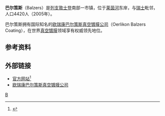 {{Infobox settlement
|official_name          = 巴尔策斯
|image_photo            = Burg Gutenberg - Balzers- Liechtenstein.jpg
|other_name             =
|native_name            =
|nickname               =
|motto                  =
|image_skyline          = Burg Gutenberg - Balzers- Liechtenstein.jpg
|imagesize              = 250px
|image_caption          = 
|image_flag             = Flag_of_Balzers_Liechtenstein-1.svg
|flag_size              = 30px
|image_seal             =
|seal_size              =
|image_shield           = Wappen Balzers.svg
|shield_size            = 100px
|image_blank_emblem     =
|blank_emblem_size      =
|image_map              = Liechtenstein-Balzers.svg
|mapsize                = 150px
|map_caption            = Balzers and its exclaves in Liechtenstein
|pushpin_map            =
|pushpin_label_position = <!-- the position of the pushpin label: left, right, top, bottom, none -->
|coordinates_display    = inline,title
|coordinates_region     = LI-01
|subdivision_type       = 國家
|subdivision_name       = {{Flag|Liechtenstein}}
|subdivision_type1      = [[:Category:Villages_of_Liechtenstein|Villages]]
|subdivision_name1      = [[Mäls|Mäls]]
|subdivision_type2      =
|subdivision_name2      =
|subdivision_type3      =
|subdivision_name3      =
|subdivision_type4      =
|subdivision_name4      =
|government_type        =
|leader_title           =
|leader_name            =
|leader_title1          =  <!-- for places with, say, both a mayor and a city manager -->
|leader_name1           =
|leader_title2          =
|leader_name2           =
|leader_title3          =
|leader_name3           =
|leader_title4          =
|leader_name4           =
|established_title      =  <!-- Settled -->
|established_date       =
|established_title2     =  <!-- Incorporated (town) -->
|established_date2      =
|established_title3     =  <!-- Incorporated (city) -->
|established_date3      =
|area_magnitude         =
|unit_pref              = <!--Enter: Imperial, if Imperial (metric) is desired-->
|area_footnotes         =
|area_total_km2         = 19.6
|area_land_km2          =
|area_water_km2         =
|area_total_sq_mi       =
|area_land_sq_mi        =
|area_water_sq_mi       =
|area_water_percent     =
|area_urban_km2         =
|area_urban_sq_mi       =
|area_metro_km2         =
|area_metro_sq_mi       =
|population_as_of       = 31.12.2008<ref>[http://www.llv.li/amtsstellen/llv-as-bevoelkerung/llv-as-bevoelkerung-bevoelkerungsstatistik_per_31_dezember.htm 2008 Statistics for Liechtenstein] {{webarchive|url=https://web.archive.org/web/20101113150537/http://www.llv.li/amtsstellen/llv-as-bevoelkerung/llv-as-bevoelkerung-bevoelkerungsstatistik_per_31_dezember.htm |date=2010-11-13 }} {{de icon}}</ref>
|population_footnotes   =
|population_note        =
|settlement_type        = <!--For Town or Village (Leave blank for the default City)-->
|population_total       = 4,513
|population_density_km2   =
|population_density_sq_mi =
|population_metro         =
|population_density_metro_km2 =
|population_density_metro_sq_mi =
|population_urban       =
|population_density_urban_km2 =
|population_density_urban_mi2 =
|timezone               = CET
|utc_offset             = +1
|timezone_DST           = CEST
|utc_offset_DST         =
|latd= 47 |latm= 04 |lats= |latNS= N
|longd= 9 |longm= 30 |longs= |longEW= E
|elevation_footnotes    =  <!--for references: use <ref> </ref> tags-->
|elevation_m            = 472
|elevation_ft           =
|postal_code_type       = Postal code
|postal_code            = 9496
|area_code              = 7003
|website                = [http://www.balzers.li/ www.balzers.li]
|footnotes              =
}}

'''巴尔策斯'''（Balzers）是[[列支敦士登|列支敦士登]]南部一市镇，位于[[莱茵河|莱茵河]]东岸，与[[瑞士|瑞士]]毗邻，人口4420人（2005年）。

巴尔策斯拥有国际知名的[[欧瑞康巴尔策斯真空镀膜公司|欧瑞康巴尔策斯真空镀膜公司]]（Oerlikon Balzers Coating），在世界[[真空镀膜|真空镀膜]]领域享有权威领先地位。

==参考资料==
{{Reflist}}

==外部链接==
*[http://www.balzers.li/https://www.google.com.tw/maps/place/曼哈頓下城直升機場/@24.2570945,120.6276942,2376m/data=!3 官方网站]{{Dead link|date=2018年7月 |bot=InternetArchiveBot |fix-attempted=no }}<ref>{{Cite web|url=https://www.google.com.tw/maps/place/%E6%9B%BC%E5%93%88%E9%A0%93%E4%B8%8B%E5%9F%8E%E7%9B%B4%E5%8D%87%E6%A9%9F%E5%A0%B4/@24.2570945,120.6276942,2376m/data=!3|title=Google 地圖|accessdate=2018-01-08|work=Google 地圖}}</ref>
*[http://www.oerlikon.com 欧瑞康巴尔策斯真空镀膜公司] {{Wayback|url=http://www.oerlikon.com/ |date=20160623020145 }}

{{列支敦士登行政区划}}

{{Authority control}}
[[Category:列支敦士登城市|B]]